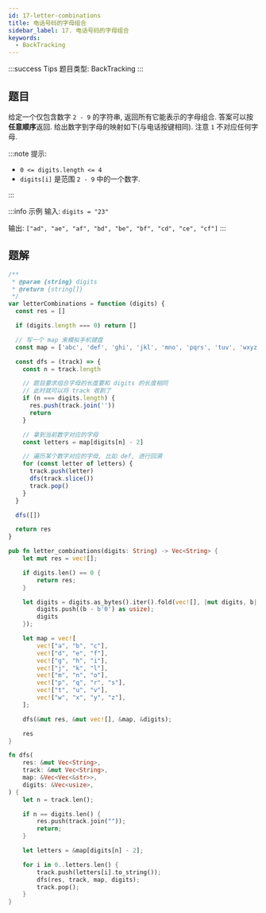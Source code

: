 ```yaml
---
id: 17-letter-combinations
title: 电话号码的字母组合
sidebar_label: 17. 电话号码的字母组合
keywords:
  - BackTracking
---
```


:::success Tips
题目类型: BackTracking
:::

## 题目

给定一个仅包含数字 `2 - 9` 的字符串, 返回所有它能表示的字母组合. 答案可以按**任意顺序**返回. 给出数字到字母的映射如下(与电话按键相同). 注意 `1` 不对应任何字母.

:::note 提示:

- `0 <= digits.length <= 4`
- `digits[i]` 是范围 `2 - 9` 中的一个数字.

:::

:::info 示例
输入: `digits = "23"`

输出: `["ad", "ae", "af", "bd", "be", "bf", "cd", "ce", "cf"]`
:::

## 题解


<Tabs>
  <TabItem value="JavaScript" label="JavaScript" default>

```ts
/**
 * @param {string} digits
 * @return {string[]}
 */
var letterCombinations = function (digits) {
  const res = []

  if (digits.length === 0) return []

  // 写一个 map 来模拟手机键盘
  const map = ['abc', 'def', 'ghi', 'jkl', 'mno', 'pqrs', 'tuv', 'wxyz']

  const dfs = (track) => {
    const n = track.length

    // 题目要求组合字母的长度要和 digits 的长度相同
    // 此时就可以将 track 收割了
    if (n === digits.length) {
      res.push(track.join(''))
      return
    }

    // 拿到当前数字对应的字母
    const letters = map[digits[n] - 2]

    // 遍历某个数字对应的字母, 比如 def, 进行回溯
    for (const letter of letters) {
      track.push(letter)
      dfs(track.slice())
      track.pop()
    }
  }

  dfs([])

  return res
}
```

</TabItem>
<TabItem value="Rust" label="Rust">

```rust
pub fn letter_combinations(digits: String) -> Vec<String> {
    let mut res = vec![];

    if digits.len() == 0 {
        return res;
    }

    let digits = digits.as_bytes().iter().fold(vec![], |mut digits, b| {
        digits.push((b - b'0') as usize);
        digits
    });

    let map = vec![
        vec!["a", "b", "c"],
        vec!["d", "e", "f"],
        vec!["g", "h", "i"],
        vec!["j", "k", "l"],
        vec!["m", "n", "o"],
        vec!["p", "q", "r", "s"],
        vec!["t", "u", "v"],
        vec!["w", "x", "y", "z"],
    ];

    dfs(&mut res, &mut vec![], &map, &digits);

    res
}

fn dfs(
    res: &mut Vec<String>,
    track: &mut Vec<String>,
    map: &Vec<Vec<&str>>,
    digits: &Vec<usize>,
) {
    let n = track.len();

    if n == digits.len() {
        res.push(track.join(""));
        return;
    }

    let letters = &map[digits[n] - 2];

    for i in 0..letters.len() {
        track.push(letters[i].to_string());
        dfs(res, track, map, digits);
        track.pop();
    }
}
```

</TabItem>
</Tabs>
